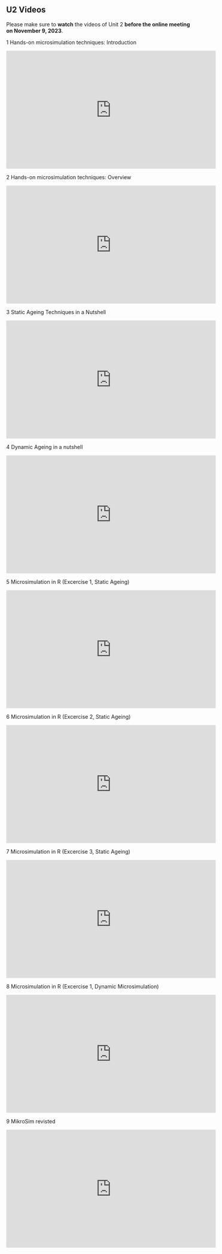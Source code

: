 ## U2 Videos {.unnumbered}

Please make sure to **watch** the videos of Unit 2 **before the online meeting on November 9, 2023**.

1 Hands-on microsimulation techniques: Introduction

<iframe width="560" height="315" src="https://www.youtube.com/embed/Mi_xNJSoZ-Y?si=6dSVwj5HhUbANx_q" title="YouTube video player" frameborder="0" allow="accelerometer; autoplay; clipboard-write; encrypted-media; gyroscope; picture-in-picture; web-share" allowfullscreen>

</iframe>

2 Hands-on microsimulation techniques: Overview

<iframe width="560" height="315" src="https://www.youtube.com/embed/sAIccBHIVF8?si=DPjTJ-7kENE7ABWo" title="YouTube video player" frameborder="0" allow="accelerometer; autoplay; clipboard-write; encrypted-media; gyroscope; picture-in-picture; web-share" allowfullscreen>

</iframe>

3 Static Ageing Techniques in a Nutshell

<iframe width="560" height="315" src="https://www.youtube.com/embed/EvVOL7Kdfjs?si=8B_7Qfz8YKb3dxP1" title="YouTube video player" frameborder="0" allow="accelerometer; autoplay; clipboard-write; encrypted-media; gyroscope; picture-in-picture; web-share" allowfullscreen>

</iframe>

4 Dynamic Ageing in a nutshell

<iframe width="560" height="315" src="https://www.youtube.com/embed/nDXb3v-3-ms?si=cu8Q59tRDsivFqx9" title="YouTube video player" frameborder="0" allow="accelerometer; autoplay; clipboard-write; encrypted-media; gyroscope; picture-in-picture; web-share" allowfullscreen>

</iframe>

5 Microsimulation in R (Excercise 1, Static Ageing)

<iframe width="560" height="315" src="https://www.youtube.com/embed/s0dGfMDnQvY?si=437xliDNDkAVrT_U" title="YouTube video player" frameborder="0" allow="accelerometer; autoplay; clipboard-write; encrypted-media; gyroscope; picture-in-picture; web-share" allowfullscreen>

</iframe>

6 Microsimulation in R (Excercise 2, Static Ageing)

<iframe width="560" height="315" src="https://www.youtube.com/embed/jL918GzAs6k?si=FZKExto6X7YUtpGc" title="YouTube video player" frameborder="0" allow="accelerometer; autoplay; clipboard-write; encrypted-media; gyroscope; picture-in-picture; web-share" allowfullscreen>

</iframe>

7 Microsimulation in R (Excercise 3, Static Ageing)

<iframe width="560" height="315" src="https://www.youtube.com/embed/tqDYXup5ZPk?si=d51G24xxiLwJaQzN" title="YouTube video player" frameborder="0" allow="accelerometer; autoplay; clipboard-write; encrypted-media; gyroscope; picture-in-picture; web-share" allowfullscreen>

</iframe>

8 Microsimulation in R (Excercise 1, Dynamic Microsimulation)

<iframe width="560" height="315" src="https://www.youtube.com/embed/bfsjblkKJKo?si=zTumqxMp1sGm9YEe" title="YouTube video player" frameborder="0" allow="accelerometer; autoplay; clipboard-write; encrypted-media; gyroscope; picture-in-picture; web-share" allowfullscreen>

</iframe>

9 MikroSim revisted

<iframe width="560" height="315" src="https://www.youtube.com/embed/jd5GkD99ZPc?si=QBzQcvJvg4OQsjSl" title="YouTube video player" frameborder="0" allow="accelerometer; autoplay; clipboard-write; encrypted-media; gyroscope; picture-in-picture; web-share" allowfullscreen>

</iframe>
